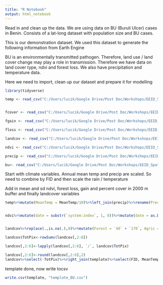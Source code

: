 ```yaml
---
title: "R Notebook"
output: html_notebook
---
```


Read in and clean up the data. We are using data on BU (Buruli Ulcer) cases in Benin. Consists of a lat-long dataset with population size and BU cases. 

This is our demonstration dataset. We used this dataset to generate the following information from Earth Engine

BU is an environmentally transmitted pathogen. Therefore, land use / land cover change may play a role in transmission. Therefore we have data on land cover type, ndvi and forest loss. We also have precipitation and temperature data. 

Here we need to import, clean up our dataset and prepare it for modelling

```r
library(tidyverse)

temp <- read_csv("C:/Users/lucik/Google Drive/Post Doc/Workshops/EEID_SpatialStats/EEID_Data/Google_Earth_Engine_Outputs-EEID/Ann_Temp_Mean.csv")


fcover <- read_csv("C:/Users/lucik/Google Drive/Post Doc/Workshops/EEID_SpatialStats/EEID_Data/Google_Earth_Engine_Outputs-EEID/FCover_2000.csv")

fgain <- read_csv("C:/Users/lucik/Google Drive/Post Doc/Workshops/EEID_SpatialStats/EEID_Data/Google_Earth_Engine_Outputs-EEID/FGain_2000.csv")

floss <- read_csv("C:/Users/lucik/Google Drive/Post Doc/Workshops/EEID_SpatialStats/EEID_Data/Google_Earth_Engine_Outputs-EEID/FLoss_2000.csv")

landcov <- read_csv("C:/Users/lucik/Google Drive/Post Doc/Workshops/EEID_SpatialStats/EEID_Data/Google_Earth_Engine_Outputs-EEID/Landcover_4000.csv")

ndvi <- read_csv("C:/Users/lucik/Google Drive/Post Doc/Workshops/EEID_SpatialStats/EEID_Data/Google_Earth_Engine_Outputs-EEID/NDVI_2.csv")

precip <- read_csv("C:/Users/lucik/Google Drive/Post Doc/Workshops/EEID_SpatialStats/EEID_Data/Google_Earth_Engine_Outputs-EEID/Precip_Mean.csv")

bu<- read_csv("C:/Users/lucik/Google Drive/Post Doc/Workshops/EEID_SpatialStats/BU_data.csv")
```

Start with climate variables. Annual mean temp and precip are scaled. So need to combine by FID and then scale the rain / temperature

Add in mean and sd ndvi, forest loss, gain and percent cover in 2000 m buffer and finally landcover variables

```r
temp%>%mutate(MeanTemp = MeanTemp/10)%>%left_join(precip)%>%rename(Precip_mm = mean)%>%left_join(fcover)%>%left_join(floss)%>%left_join(fgain)%>%mutate(FLOSS_ha = FLOSS_m/10000, FGAIN_ha = FGAIN_m/10000)%>%select(-FLOSS_m, -FGAIN_m)->template


ndvi%>%mutate(date = substr(`system:index`, 1, 8))%>%mutate(date = as.Date(date, format = "%Y%m%d"), `system:index` =  as.integer(substr(`system:index`,10,14)))%>%group_by(`system:index`)%>%summarise(MeanNDVI = mean(NDVI), SdNDVI = sd(NDVI))%>%right_join(template)->template


landcov%>%replace(.,is.na(.),0)%>%mutate(Forest = `40` + `170`, Agric = `30`, ShrGra = `110` + `130` + `140`, Urb = `190`, Water = `210`)%>%select(`system:index`, Forest, Agric,ShrGra, Urb, Water)->landcov

landcov$TotPix<-rowSums(landcov[,2:6])

landcov[,2:6]<-lapply(landcov[,2:6], `/`, landcov$TotPix)

landcov[,2:6]<-round(landcov[,2:6],2)
landcov%>%select(-TotPix)%>%right_join(template)%>%select(FID, MeanTemp:FGAIN_ha, Forest:SdNDVI)%>%left_join(bu)%>%select(Lat:BU_TOT, everything())->template
```

template done, now write tocsv

```r
write.csv(template, "template_BU.csv")

```


